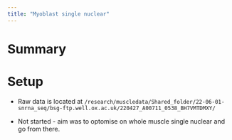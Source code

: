 ```yaml
---
title: "Myoblast single nuclear"
---
```


# Summary

# Setup

-   Raw data is located at `/research/muscledata/Shared_folder/22-06-01-snrna_seq/bsg-ftp.well.ox.ac.uk/220427_A00711_0538_BH7VMTDMXY/`

-   Not started - aim was to optomise on whole muscle single nuclear and go from there.
